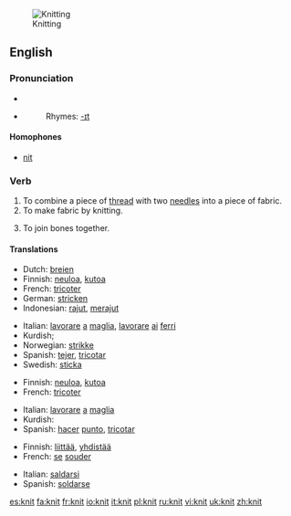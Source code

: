 [[Image:Purl2.jpg|thumb|Knitting]]
==English==

===Pronunciation===
*{{IPA|/'nɪt/}}
*{{audio|en-uk-knit.ogg|Audio (UK)}}
*:Rhymes: [[Rhymes:English:-ɪt|-ɪt]]

====Homophones====
*[[nit]]

===Verb===
{{en-verb|knit|t|ed}}

# To combine a piece of [[thread]] with two [[needle]]s into a piece of fabric.
# To make fabric by knitting.
# {{figurative}} To join bones together.

====Translations====
{{top}}
*Dutch: [[breien]]
*Finnish: [[neuloa]], [[kutoa]]
*French: [[tricoter]]
*German: [[stricken]]
*Indonesian: [[rajut]], [[rajut|merajut]]
{{mid}}
*Italian: [[lavorare]] [[a]] [[maglia]], [[lavorare]] [[ai]] [[ferri]]
*Kurdish; {{KUchar|[[چنین]]}}
*Norwegian: [[strikke]]
*Spanish: [[tejer]], [[tricotar]]
*Swedish: [[sticka]]
{{bottom}}

{{trans-top|to make fabric}}
*Finnish: [[neuloa]], [[kutoa]]
*French: [[tricoter]]
{{trans-mid}}
*Italian: [[lavorare]] [[a]] [[maglia]]
*Kurdish: {{KUchar|[[چنین]]}}
*Spanish: [[hacer]] [[punto]], [[tricotar]]
{{trans-bottom}}

{{trans-top|to join bones}}
*Finnish: [[liittää]], [[yhdistää]]
*French: [[se]] [[souder]]
{{trans-mid}}
*Italian: [[saldarsi]]
*Spanish: [[soldarse]]
{{trans-bottom}}

[[es:knit]]
[[fa:knit]]
[[fr:knit]]
[[io:knit]]
[[it:knit]]
[[pl:knit]]
[[ru:knit]]
[[vi:knit]]
[[uk:knit]]
[[zh:knit]]